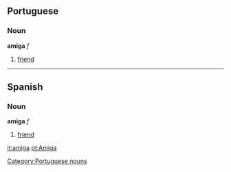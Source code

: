 ==Portuguese==
===Noun===
'''amiga''' ''f''

# [[friend]]

----

==Spanish==
===Noun===
'''amiga''' ''f''

# [[friend]]

[[Category:Portuguese nouns]]

[[it:amiga]]
[[pt:Amiga]]